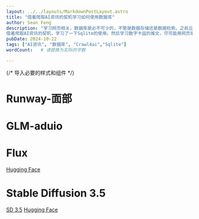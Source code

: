 ```yaml
---
layout: ../../layouts/MarkdownPostLayout.astro
title: "借着爬取AI资讯的契机学习如何使用数据库"
author: Sean Feng
description: "学习网页相关，数据库是必不可少的，不管是数据存储还是数据检索。之前丘可乐使用了Sqlite存储了他的新闻资讯，大概了解了一下之后也非常容易上手，就
借着爬取AI资讯的契机，学习了一下Sqlite的使用。然后学习数字卡兹的推文，尽可能用网页端做好资讯的展示。"
pubDate: 2024-10-22
tags: ["AI资讯", "数据库", "Crawl4ai","Sqlite"]
wordCount:   # 请替换为实际的字数

---
```


{/* 导入必要的样式和组件 */}

# Runway-面部

# GLM-aduio

# Flux
[Hugging Face](https://huggingface.co/black-forest-labs/FLUX.1-dev)

# Stable Diffusion 3.5
[SD 3.5](https://platform.stability.ai/docs/api-reference#tag/Generate/paths/~1v2beta~1stable-image~1generate~1ultra/post)
[Hugging Face](https://huggingface.co/stabilityai/stable-diffusion-3.5-large)

